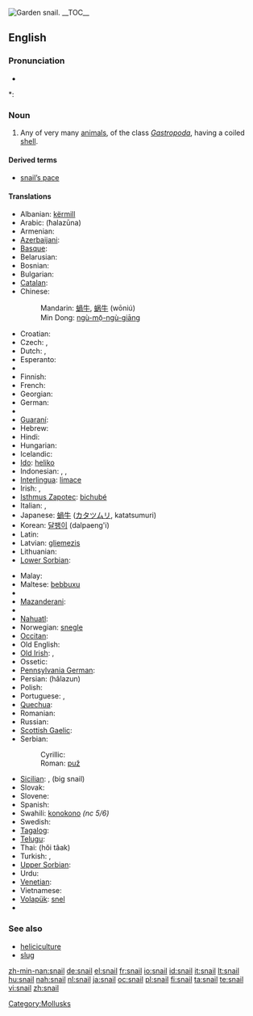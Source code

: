 {{wikipedia}}
{{commons|Helicidae}}
[[Image:Snail2.JPG|thumb|Garden snail.]]
__TOC__
==English==

===Pronunciation===
* {{audio|en-us-snail.ogg|Audio (US)}}

*: {{rhymes|eɪl}}

===Noun===
{{en-noun}}

# Any of very many [[animal]]s, of the class ''[[Gastropoda]]'', having a coiled [[shell]].

====Derived terms====
* [[snail's pace|snail’s pace]]

{{Flowbreak}}

====Translations====
{{trans-top|any animal of the class ''Gastropoda'' having a shell}}
* Albanian: [[kërmill]] {{g|Albanian}}
* Arabic: {{Arab|[[حلزونة]]}} (ħalazūna) {{f}}
* Armenian: {{t|hy|խխունջ|sc=Armn|tr=xxunǰ}}
* [[Azerbaijani]]: {{t|az|ilbiz}}
* [[Basque]]: {{t|eu|barraskilo}}
* Belarusian: {{t-|be|смоўж|m|sc=Cyrl|xs=Belarusian}}
* Bosnian: {{t-|bs|puž|m}}
* Bulgarian: {{t+|bg|охлюв|tr=oxljuv|m|sc=Cyrl}}
* [[Catalan]]: {{t|ca|caragol|m}}
* Chinese:
*: Mandarin: [[蝸牛]], [[蜗牛]] (wōniú)
*: Min Dong: [[ngù-mō̤-ngù-giāng]]
* Croatian: {{t+|hr|puž|m}}
* Czech: {{t+|cs|hlemýžď|m}}, {{t+|cs|šnek|m}}
* Dutch: {{t|nl|slak|f}}, {{t|nl|huisjesslak|f}}
* Esperanto: {{t|eo|heliko}}
* {{trreq|Estonian}}
* Finnish: {{t+|fi|etana}}
* French: {{t+|fr|escargot|m}}
* Georgian: {{t|ka|ლოკოკინა|tr=lokokina}}
* German: {{t+|de|Schnecke|f}}
* {{trreq|Greek}}
* [[Guaraní]]: {{t|gn|jatyta}}
* Hebrew: {{t+|he|שבלול|m|sc=Hebr}}
* Hindi: {{t|hi|स्थलीय घोंघा}}
* Hungarian: {{t+|hu|csiga}}
* Icelandic: {{t+|is|snigill|m}}
* [[Ido]]: [[heliko]]
* Indonesian: {{t|id|bekicot}}, {{t|id|keong}}, {{t|id|siput}}
* [[Interlingua]]: [[limace]]
* Irish: {{t|ga|seilide|m}}, {{t|ga|seilmide|m}}
* [[Isthmus Zapotec]]: [[bichubé]]
* Italian: {{t+|it|chiocciola|f}}, {{t+|it|lumaca|f}}
* Japanese: [[蝸牛]] ([[カタツムリ]], katatsumuri)
* Korean: [[달팽이]] (dalpaeng'i)
* Latin: {{t|la|cochlea|f}}
* Latvian: [[gliemezis]] {{m}}
* Lithuanian: {{t|lt|sraigė|f}}
* [[Lower Sorbian]]: {{tø|dsb|slinik|m|xs=Lower Sorbian}}
{{trans-mid}}
* Malay: {{t|ms|siput}}
* Maltese: [[bebbuxu]] {{g|Maltese}}
* {{trreq|Maori}}
* [[Mazanderani]]: {{tø|mzn|لیسک|sc=fa-Arab}}
* {{trreq|Mongolian}}
* [[Nahuatl]]: {{t|nah|tecciztli}}
* Norwegian: [[snegle]] {{f|m}}
* [[Occitan]]: {{t|oc|cagaraula|f}}
* Old English: {{t|ang|snægl|m}}
* [[Old Irish]]: {{t|sga|seilche|m}}, {{t|sga|seilide|m}}
* Ossetic: {{t-|os|сæтæлæг|tr=sætælæg}}
* [[Pennsylvania German]]: {{tø|pdc|Schneck|m}}
* Persian: {{fa-Arab|[[حلزون]]}} (hâlazun)
* Polish: {{t+|pl|ślimak|m}}
* Portuguese: {{t|pt|caramujo|m}}, {{t|pt|caracol|m}}
* [[Quechua]]: {{t|qu|ch'uru}}
* Romanian: {{t-|ro|melc|m}}
* Russian: {{t+|ru|улитка|tr=ulítka|f|sc=Cyrl}}
* [[Scottish Gaelic]]: {{t|gd|seilcheag|f}}
* Serbian:
*: Cyrillic: {{t|sr|пуж|m}}
*: Roman: [[puž#Serbian|puž]] {{m}}
* [[Sicilian]]: {{tø|scn|babbaluciu|m}}, {{tø|scn|crastuni|m}} (big snail)
* Slovak: {{t-|sk|slimák|m}}
* Slovene: {{t+|sl|polž|m}}
* Spanish: {{t+|es|caracol|m}}
* Swahili: [[konokono]] ''(nc 5/6)''
* Swedish: {{t|sv|snäcka|c}}
* [[Tagalog]]: {{t|tl|kuhol}}
* [[Telugu]]: {{t|te|నత్త|tr=natta}}
* Thai: {{Thai|[[หอยทาก]]}} (hŏi tâak)
* Turkish: {{t|tr|salyangoz}}, {{t|tr|sümüklüböcek}}
* [[Upper Sorbian]]: {{tø|hsb|šlink|m|xs=Upper Sorbian}}
* Urdu: {{ur-Arab|[[گھونگھا]]}}
* [[Venetian]]: {{tø|vec|sciùs}}
* Vietnamese: {{t|vi|ốc}}
* [[Volapük]]: [[snel]]
* {{trreq|Welsh}}
{{trans-bottom}}

===See also===
* [[heliciculture]]
* [[slug]]

[[Category:Mollusks]]

[[zh-min-nan:snail]]
[[de:snail]]
[[el:snail]]
[[fr:snail]]
[[io:snail]]
[[id:snail]]
[[it:snail]]
[[lt:snail]]
[[hu:snail]]
[[nah:snail]]
[[nl:snail]]
[[ja:snail]]
[[oc:snail]]
[[pl:snail]]
[[fi:snail]]
[[ta:snail]]
[[te:snail]]
[[vi:snail]]
[[zh:snail]]
